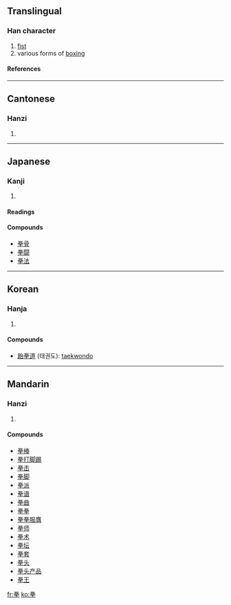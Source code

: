 ==Translingual==
===Han character===
{{Han char|rn=64|rad=手|as=06|sn=10|four=9050<sub>2</sub>|canj=火手手 (FQQ)}}
# [[fist]]
# various forms of [[boxing]]
====References====
{{Han ref|kx=0428.040|dkj=11996|dj=0777.020|hdz=31864.080|uh=62F3|ud=25331|bh=AEB1|bd=44721}}
----
==Cantonese==
===Hanzi===
{{yue-hanzi|jyut=|y=[[kyun4]]}}
# {{defn|Cantonese}}
----
==Japanese==
===Kanji===
{{ja-kanji|grade=|rs=手06}}
# {{defn|Japanese}} 
====Readings====
{{ja-readings|on=[[けん]] (ken), [[げん]] (gen)|kun=[[こぶし]] (kobushi)}}

====Compounds====
*[[拳骨]]
*[[拳闘]]
*[[拳法]]
  
----
==Korean==
===Hanja===
{{ko-hanja|hangeul=[[권]]|eumhun=|rv=gwon|mr=kwŏn|y=kwen}}
# {{defn|Korean}}

====Compounds====
* [[跆拳道]] (태권도): [[taekwondo]]
----
==Mandarin==
===Hanzi===
{{cmn-hanzi|pin=[[quán]] ([[quan2]])|wg=[[ch'üan2|ch'üan<sup>2</sup>]]}}
# {{defn|Mandarin}}

====Compounds====
*[[拳棒]]
*[[拳打脚踢]]
*[[拳击]]
*[[拳脚]]
*[[拳派]]
*[[拳谱]]
*[[拳曲]]
*[[拳拳]]
*[[拳拳服膺]]
*[[拳师]]
*[[拳术]]
*[[拳坛]]
*[[拳套]]
*[[拳头]]
*[[拳头产品]]
*[[拳王]]

[[fr:拳]]
[[ko:拳]]